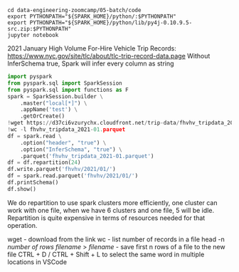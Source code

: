 ```code terminal
cd data-engineering-zoomcamp/05-batch/code
export PYTHONPATH="${SPARK_HOME}/python/:$PYTHONPATH"
export PYTHONPATH="${SPARK_HOME}/python/lib/py4j-0.10.9.5-src.zip:$PYTHONPATH"
jupyter notebook
```

2021 January High Volume For-Hire Vehicle Trip Records: https://www.nyc.gov/site/tlc/about/tlc-trip-record-data.page
Without InferSchema true, Spark will infer every column as string

```python 04_pyspark.ipynb
import pyspark
from pyspark.sql import SparkSession
from pyspark.sql import functions as F
spark = SparkSession.builder \
    .master("local[*]") \
    .appName('test') \
    .getOrCreate()
!wget https://d37ci6vzurychx.cloudfront.net/trip-data/fhvhv_tripdata_2021-01.parquet
!wc -l fhvhv_tripdata_2021-01.parquet
df = spark.read \
    .option("header", "true") \
    .option("InferSchema", "true") \
    .parquet('fhvhv_tripdata_2021-01.parquet')
df = df.repartition(24)
df.write.parquet('fhvhv/2021/01/')
df = spark.read.parquet('fhvhv/2021/01/')
df.printSchema()
df.show()
```

We do repartition to use spark clusters more efficiently, one cluster can work with one file, when we have 6 clusters and one file, 5 will be idle.
Repartition is quite expensive in terms of resources needed for that operation.

wget - download from the link
wc - list number of records in a file
head -n *number of rows* *filename* > *filename* - save first n rows of a file to the new file
CTRL + D / CTRL + Shift + L to select the same word in multiple locations in VSCode

